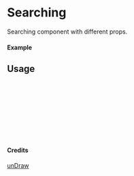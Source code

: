 
<Meta of={Searching} title="unDraw/Searching" />

# Searching

Searching component with different props.

#### Example

<Canvas of={Searching.Primary} />

## Usage

```ts
import { Searching } from "yadl-ui";

const Example = () => {
  return (
      <Searching />
  );
};

export default Example;
```

#### Credits
[unDraw](https://undraw.co/illustrations)
